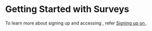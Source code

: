 
# Getting Started with Surveys

<GettingStarted />

To learn more about signing up and accessing <ProductName />, refer <a href="signup">Signing up on <ProductName /></a>.
